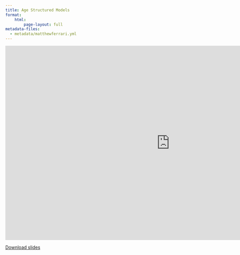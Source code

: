 ```yaml
---
title: Age Structured Models
format:
    html:
        page-layout: full
metadata-files:
  - metadata/matthewferrari.yml
---
```


```{=html}
<iframe class="slide-deck" src="https://docs.google.com/presentation/d/e/2PACX-1vRNphAPG2xkofHBZSVN_XrmdtBWsb0bhFC10eO_Uo6tl1y1dSCun94K_AagnoZbRQ/pubembed?start=false&loop=false&delayms=3000" frameborder="0" width="1023" height="606" allowfullscreen="true" mozallowfullscreen="true" webkitallowfullscreen="true"></iframe>
```

[Download slides](./slides/L05_Age-structure.pdf)
